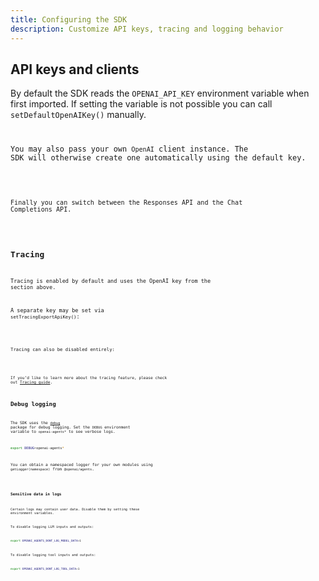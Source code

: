 ```yaml
---
title: Configuring the SDK
description: Customize API keys, tracing and logging behavior
---
```



## API keys and clients

By default the SDK reads the `OPENAI_API_KEY` environment variable when first imported. If setting the variable is not possible you can call `setDefaultOpenAIKey()` manually.

<Code
  lang="typescript"
  code={setDefaultOpenAIKeyExample}
  title="Set default OpenAI key"
/>

You may also pass your own `OpenAI` client instance. The SDK will otherwise create one automatically using the default key.

<Code
  lang="typescript"
  code={setDefaultOpenAIClientExample}
  title="Set default OpenAI client"
/>

Finally you can switch between the Responses API and the Chat Completions API.

<Code lang="typescript" code={setOpenAIAPIExample} title="Set OpenAI API" />

## Tracing

Tracing is enabled by default and uses the OpenAI key from the section above.

A separate key may be set via `setTracingExportApiKey()`:

<Code
  lang="typescript"
  code={setTracingExportApiKeyExample}
  title="Set tracing export API key"
/>

Tracing can also be disabled entirely:

<Code
  lang="typescript"
  code={setTracingDisabledExample}
  title="Disable tracing"
/>

If you’d like to learn more about the tracing feature, please check out [Tracing guide](/openai-agents-js/guides/tracing).

## Debug logging

The SDK uses the [`debug`](https://www.npmjs.com/package/debug) package for debug logging. Set the `DEBUG` environment variable to `openai-agents*` to see verbose logs.

```bash
export DEBUG=openai-agents*
```

You can obtain a namespaced logger for your own modules using `getLogger(namespace)` from `@openai/agents`.

<Code lang="typescript" code={getLoggerExample} title="Get logger" />

### Sensitive data in logs

Certain logs may contain user data. Disable them by setting these environment variables.

To disable logging LLM inputs and outputs:

```bash
export OPENAI_AGENTS_DONT_LOG_MODEL_DATA=1
```

To disable logging tool inputs and outputs:

```bash
export OPENAI_AGENTS_DONT_LOG_TOOL_DATA=1
```
